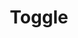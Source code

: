 ---
title: Toggle
description: The Toggle component is a versatile switch that allows users to toggle between two states.
---